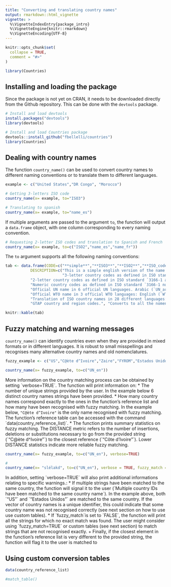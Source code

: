 ```yaml
---
title: "Converting and translating country names"
output: rmarkdown::html_vignette
vignette: >
  %\VignetteIndexEntry{package_intro}
  %\VignetteEngine{knitr::rmarkdown}
  %\VignetteEncoding{UTF-8}
---
```


```r
knitr::opts_chunk$set(
  collapse = TRUE,
  comment = "#>"
)

library(Countries)
```



## Installing and loading the package

Since the package is not yet on CRAN, it needs to be downloaded directly from the Github repository. This can be done with the `devtools` package.

```r
# Install and load devtools
install.packages("devtools")
library(devtools)

# Install and load Countries package
devtools::install_github("fbellelli/countries")
library(Countries)
```


## Dealing with country names

The function `country_name()` can be used to convert country names to different naming conventions or to translate them to different languages. 

```r
example <- c("United States","DR Congo", "Morocco")

# Getting 3-letters ISO code
country_name(x= example, to="ISO3")

# Translating to spanish
country_name(x= example, to="name_es")
```

If multiple arguments are passed to the argument `to`, the function will output a `data.frame` object, with one column corresponding to every naming convention.

```r
# Requesting 2-letter ISO codes and translation to Spanish and French
country_name(x= example, to=c("ISO2","name_es","name_fr"))
```


The `to` argument supports all the following naming conventions:




```r
tab <- data.frame(CODE=c("**simple**","**ISO3**","**ISO2**","**ISO_code**","**UN_**xx","**WTO_**xx","**name_**xx","**GTAP**", "**all**"),
           DESCRIPTION=c("This is a simple english version of the name containing only ASCII characters. This nomenclature is available for all countries.",
                         "3-letter country codes as defined in ISO standard `3166-1 alpha-3`. This nomenclature is available only for the territories in the standard (currently 249 territories).",
           "2-letter country codes as defined in ISO standard `3166-1 alpha-2`. This nomenclature is available only for the territories in the standard (currently 249 territories).",
           "Numeric country codes as defined in ISO standard `3166-1 numeric`. This country code is the same as the UN's country number (M49 standard). This nomenclature is available for the territories in the ISO standard (currently 249 countries).",
           "Official UN name in 6 official UN languages. Arabic (`UN_ar`), Chinese  (`UN_zh`), English  (`UN_en`), French  (`UN_fr`), Spanish  (`UN_es`), Russian (`UN_ru`). This nomenclature is only available for countries in the M49 standard (currently 249 territories).",
           "Official WTO name in 3 official WTO languages: English (`WTO_en`), French (`WTO_fr`), Spanish (`WTO_es`). This nomenclature is only available for WTO members and observers (currently 189 entities).",
           "Translation of ISO country names in 28 different languages: Arabic (`name_ar`), Bulgarian (`name_bg`), Czech (`name_cs`), Danish (`name_da`), German (`name_de`), Greek (`name_el`), English  (`name_en`), Spanish  (`name_es`), Estonian (`name_et`),  Basque (`name_eu`),  Finnish (`name_fi`), French (`name_fr`), Hungarian (`name_hu`), Italian (`name_it`), Japponease (`name_ja`), Korean (`name_ko`), Lithuanian (`name_lt`), Dutch (`name_nl`), Norwegian (`name_no`), Polish (`name_po`), Portuguese (`name_pt`), Romenian (`name_ro`), Russian (`name_ru`), Slovak (`name_sk`), Swedish (`name_sv`), Thai (`name_th`), Ukranian (`name_uk`), Chinese simplified (`name_zh`), Chinese traditional (`name_zh-tw`)",
           "GTAP country and region codes.", "Converts to all the nomenclatures and languages in this table"))

knitr::kable(tab)
```





## Fuzzy matching and warning messages

`country_name()` can identify countries even when they are provided in mixed formats or in different languages. It is robust to small misspellings and recognises many alternative country names and old nomenclatures.  

```r
fuzzy_example <- c("US","C@ète d^Ivoire","Zaire","FYROM","Estados Unidos","ITA")

country_name(x= fuzzy_example, to=c("UN_en"))
```

More information on the country matching process can be obtained by setting ´verbose=TRUE´. The function will print information on:
* The number of unique strings provided by the user. In the example below 6 distinct country names strings have been provided.
* How many country names correspond exactly to the ones in the function's reference list and how many have been recognised with fuzzy matching. In the example below, `"C@ète d^Ivoire"` is the only name recognised with fuzzy matching. The function's reference table can be accessed with the command ´data(country_reference_list)´.
* The function prints summary statistics on fuzzy matching. The DISTANCE metric refers to the number of insertions, deletions or substitutions necessary to go from the provided string (´"C@ète d^Ivoire"´) to the closest reference (´"Côte d'Ivoire"´). Lower DISTANCE statistics indicate more reliable fuzzy matching.  


```r
country_name(x= fuzzy_example, to=c("UN_en"), verbose=TRUE)

#
country_name(x= "slélakd", to=c("UN_en"), verbose = TRUE, fuzzy_match = TRUE)
```

In addition, setting ´verbose=TRUE´ will also print additional informations relating  to specific warnings.:
* If multiple strings have been matched to the same country, the function will signal it to the user (´Multiple country IDs have been matched to the same country name´). In the example above, both ´"US"´ and ´"Estados Unidos"´ are matched to the same country. If the vector of country names is a unique identifier, this could indicate that some country name was not recognised correctly (see next section on how to use use custom tables).
* If ´fuzzy_match´is set to ´FALSE´, the function will print all the strings for which no exact match was found. The user might consider using ´fuzzy_match=TRUE´ or custom tables (see next section) to match strings that are not recognised exactly. 
  + Finally, if the closest element in the function's reference list is very different to the provided string, the function will flag it to the user  is matched to 

## Using custom conversion tables

```r
data(country_reference_list)

#match_table()
```

